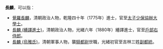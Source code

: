 '''長麟'''，可以指：
* [[覺羅長麟|覺羅長麟]]，清朝政治人物，乾隆四十年（1775年）進士，官至[[太子少保|太子少保]][[協辦大學士|協辦大學士]]。
* [[長麟_(繙譯進士)|長麟 (繙譯進士)]]，清朝政治人物，光緒六年（1880年）繙譯進士，官至[[戶部右侍郎|戶部右侍郎]]。
* [[長麟_(烏雅氏)|長麟 (烏雅氏)]]，清朝軍事人物，襲[[騎都尉|騎都尉]]世職，光緒初官至吉林三姓[[副都統|副都統]]。

{{Disambiguation|Cat=二字汉名消歧义}}